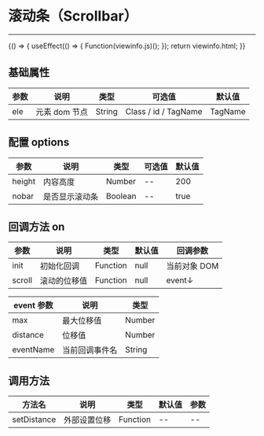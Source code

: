 
# 滚动条（Scrollbar）

---

<Meta title="基础控件/滚动条(Scrollbar)" />

<Canvas>
    <Story
        name="通用"
        height="150px"
        parameters={{
            docs: { source: { code: `${viewinfo.html}${viewinfo.js}` } },
        }}
    >
        {() => {
            useEffect(() => {
                Function(viewinfo.js)();
            });
            return viewinfo.html;
        }}
    </Story>
</Canvas>

## 基础属性

| 参数 | 说明          | 类型   | 可选值               | 默认值  |
| ---- | ------------- | ------ | -------------------- | ------- |
| ele  | 元素 dom 节点 | String | Class / id / TagName | TagName |

## 配置 options

| 参数     | 说明           | 类型    | 可选值 | 默认值 |
| -------- | -------------- | ------- | ------ | ------ |
| height   | 内容高度       | Number  | --     | 200    |
| nobar | 是否显示滚动条 | Boolean | --     | true   |

## 回调方法 on

| 参数   | 说明         | 类型     | 默认值 | 回调参数     |
| ------ | ------------ | -------- | ------ | ------------ |
| init   | 初始化回调   | Function | null   | 当前对象 DOM |
| scroll | 滚动的位移值 | Function | null   | event↓       |

| event 参数 | 说明           | 类型   |
| ---------- | -------------- | ------ |
| max        | 最大位移值     | Number |
| distance   | 位移值         | Number |
| eventName  | 当前回调事件名 | String |

## 调用方法

| 方法名      | 说明         | 类型     | 默认值 | 参数 |
| ----------- | ------------ | -------- | ------ | ---- |
| setDistance | 外部设置位移 | Function | --     | --   |
